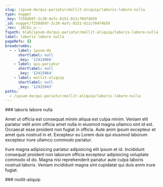```yaml
---
slug: /ipsum-do/qui-pariatur/mollit-aliquip/laboris-labore-nulla
type: nugget
_key: f258db97-2c20-4a7c-8151-011c704f4b59
_id: nugget/f258db97-2c20-4a7c-8151-011c704f4b59
_rev: _iKCEo_u---
fspath: blah/ipsum-do/qui-pariatur/mollit-aliquip/laboris-labore-nulla.md
label: laboris labore nulla
pageRefs: {}
breadcrumbs:
  - - label: ipsum-do
      shortlabel: null
      _key: '12414966'
    - label: qui-pariatur
      shortlabel: null
      _key: '12415864'
    - label: mollit-aliquip
      shortlabel: null
      _key: '12415943'
paths:
  - /ipsum-do/qui-pariatur/mollit-aliquip/laboris-labore-nulla
---
```


<NuggetArea>
<Nugget slug="/ipsum-do/qui-pariatur/mollit-aliquip/laboris-labore-nulla" type="nugget" _key="f258db97-2c20-4a7c-8151-011c704f4b59" _id="nugget/f258db97-2c20-4a7c-8151-011c704f4b59" _rev="_iKCEo_u---" fspath="blah/ipsum-do/qui-pariatur/mollit-aliquip/laboris-labore-nulla.md" label="laboris labore nulla" paths="/ipsum-do/qui-pariatur/mollit-aliquip/laboris-labore-nulla">
<NuggetBody>
### laboris labore nulla

Amet ut officia est consequat minim aliqua est culpa minim. Veniam elit pariatur velit anim officia amet nulla in eiusmod magna ullamco sint id est. Occaecat esse proident non fugiat in officia. Aute anim ipsum excepteur et amet quis nostrud in et. Excepteur eu Lorem duis qui eiusmod laborum excepteur irure ullamco commodo pariatur.

Irure magna adipisicing pariatur adipisicing elit ipsum et id. Incididunt consequat proident non laborum officia excepteur adipisicing voluptate commodo id do. Magna nisi reprehenderit pariatur aute culpa laboris nostrud laboris. Veniam incididunt magna sint cupidatat qui duis enim irure fugiat.

</NuggetBody>
<Breadcrumbs>
<Crumbs>
<Crumb _key="12414966" label="ipsum-do" /><Crumb _key="12415864" label="qui-pariatur" /><Crumb _key="12415943" label="mollit-aliquip" />
</Crumbs>
</Breadcrumbs>
</Nugget>

<NuggetsInbound>
</NuggetsInbound>
<NuggetsOutbound>
</NuggetsOutbound>
</NuggetArea>
<PassagesInbound>
<Passage direction="inbound" type="passage" _key="12415943" _id="passage/12415943" _rev="_iKCEo_q---" label="mollit-aliquip" passage="mollit-aliquip" fspath="blah/ipsum-do/qui-pariatur/mollit-aliquip" paths="/ipsum-do/qui-pariatur/mollit-aliquip" slug="/ipsum-do/qui-pariatur/mollit-aliquip">
<NuggetBody>
### mollit-aliquip

</NuggetBody>
<Breadcrumbs>
<Crumbs>
<Crumb _key="12414966" label="ipsum-do" /><Crumb _key="12415864" label="qui-pariatur" />
</Crumbs>
</Breadcrumbs>
</Passage>

</PassagesInbound>
<PassagesOutbound>
</PassagesOutbound>